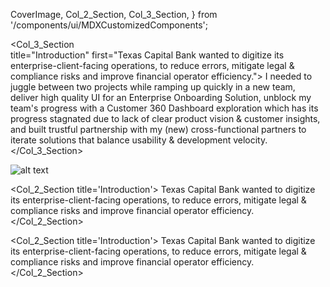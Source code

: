   CoverImage,
  Col_2_Section,
  Col_3_Section,
} from '/components/ui/MDXCustomizedComponents';

<CoverImage src="/placeholderPNG.png" />

<Col_3_Section  
 title="Introduction"
first="Texas Capital Bank wanted to digitize its enterprise-client-facing operations, to reduce errors, mitigate legal & compliance risks and improve financial operator efficiency.">
I needed to juggle between two projects while ramping up quickly in a new team, deliver high quality UI for an Enterprise Onboarding Solution, unblock my team's progress with a Customer 360 Dashboard exploration which has its progress stagnated due to lack of clear product vision & customer insights, and built trustful partnership with my (new) cross-functional partners to iterate solutions that balance usability & development velocity.
</Col_3_Section>

![alt text](/placeholderPNG.png)

<Col_2_Section title='Introduction'>
Texas Capital Bank wanted to digitize its enterprise-client-facing operations, to reduce errors, mitigate legal & compliance risks and improve financial operator efficiency.
</Col_2_Section>

<Col_2_Section title='Introduction'>
Texas Capital Bank wanted to digitize its enterprise-client-facing operations, to reduce errors, mitigate legal & compliance risks and improve financial operator efficiency.
</Col_2_Section>